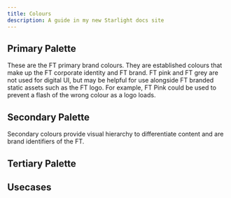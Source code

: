 ```yaml
---
title: Colours
description: A guide in my new Starlight docs site
---
```



## Primary Palette

These are the FT primary brand colours. They are established colours that make up the FT corporate identity and FT brand. FT pink and FT grey are not used for digital UI, but may be helpful for use alongside FT branded static assets such as the FT logo. For example, FT Pink could be used to prevent a flash of the wrong colour as a logo loads.

<Palette brand='core' type="palette" palette="primary" />

## Secondary Palette

Secondary colours provide visual hierarchy to differentiate content and are brand identifiers of the FT.

<Palette brand='core' type="palette" palette="secondary" />

## Tertiary Palette

<Palette brand='core' type="palette" palette="tertiary" />

## Usecases

<Palette brand='core' type="use-case" />
